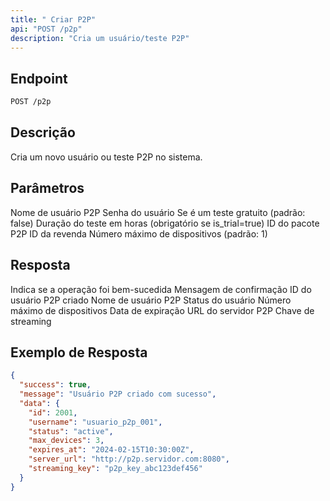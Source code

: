 ```yaml
---
title: " Criar P2P"
api: "POST /p2p"
description: "Cria um usuário/teste P2P"
---
```


## Endpoint

<CodeGroup>

```bash Requisição
POST /p2p
```

</CodeGroup>

## Descrição

Cria um novo usuário ou teste P2P no sistema.

## Parâmetros

<ParamField body="username" type="string" required>
  Nome de usuário P2P
</ParamField>

<ParamField body="password" type="string" required>
  Senha do usuário
</ParamField>

<ParamField body="is_trial" type="boolean">
  Se é um teste gratuito (padrão: false)
</ParamField>

<ParamField body="trial_duration" type="integer">
  Duração do teste em horas (obrigatório se is_trial=true)
</ParamField>

<ParamField body="package_id" type="integer" required>
  ID do pacote P2P
</ParamField>

<ParamField body="resale_id" type="integer" required>
  ID da revenda
</ParamField>

<ParamField body="max_devices" type="integer">
  Número máximo de dispositivos (padrão: 1)
</ParamField>

## Resposta

<ResponseField name="success" type="boolean">
  Indica se a operação foi bem-sucedida
</ResponseField>

<ResponseField name="message" type="string">
  Mensagem de confirmação
</ResponseField>

<ResponseField name="data" type="object">
  <Expandable title="properties">
    <ResponseField name="id" type="integer">
      ID do usuário P2P criado
    </ResponseField>
    <ResponseField name="username" type="string">
      Nome de usuário P2P
    </ResponseField>
    <ResponseField name="status" type="string">
      Status do usuário
    </ResponseField>
    <ResponseField name="max_devices" type="integer">
      Número máximo de dispositivos
    </ResponseField>
    <ResponseField name="expires_at" type="string">
      Data de expiração
    </ResponseField>
    <ResponseField name="server_url" type="string">
      URL do servidor P2P
    </ResponseField>
    <ResponseField name="streaming_key" type="string">
      Chave de streaming
    </ResponseField>
  </Expandable>
</ResponseField>

## Exemplo de Resposta

```json
{
  "success": true,
  "message": "Usuário P2P criado com sucesso",
  "data": {
    "id": 2001,
    "username": "usuario_p2p_001",
    "status": "active",
    "max_devices": 3,
    "expires_at": "2024-02-15T10:30:00Z",
    "server_url": "http://p2p.servidor.com:8080",
    "streaming_key": "p2p_key_abc123def456"
  }
}
```
